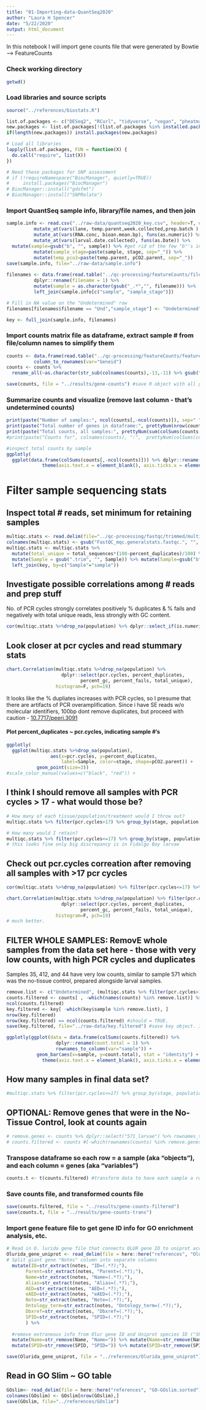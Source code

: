 ```yaml
---
title: "01-Importing-data-QuantSeq2020"
author: "Laura H Spencer"
date: "5/22/2020"
output: html_document
---
```


In this notebook I will import gene counts file that were generated by Bowtie --> FeatureCounts 

### Check working directory 

```r
getwd()
```

### Load libraries and source scripts 

```r
source("../references/biostats.R")

list.of.packages <- c("DESeq2", "RCurl", "tidyverse", "vegan", "pheatmap", "pastecs", "factoextra", "FactoMineR", "RColorBrewer", "tibble", "reshape2", "plotly", "corrplot", "PerformanceAnalytics", "cowplot") #add new libraries here 
new.packages <- list.of.packages[!(list.of.packages %in% installed.packages()[,"Package"])]
if(length(new.packages)) install.packages(new.packages)

# Load all libraries 
lapply(list.of.packages, FUN = function(X) {
  do.call("require", list(X)) 
})

# Need these packages for SNP assessment 
# if (!requireNamespace("BiocManager", quietly=TRUE))
#     install.packages("BiocManager")
# BiocManager::install("gdsfmt")
# BiocManager::install("SNPRelate")
```

### Import QuantSeq sample info, library/file names, and then join 

```r
sample.info <- read.csv("../raw-data/quantseq2020_key.csv", header=T, na.strings = NA) %>%
          mutate_at(vars(lane, temp.parent,week.collected,prep.batch ), as.factor) %>% 
          mutate_at(vars(RNA.conc, bioan.mean.bp), funs(as.numeric)) %>%
          mutate_at(vars(larval.date.collected), funs(as.Date)) %>%
  mutate(sample=gsub("b", "", sample)) %>% #get rid of the few "b"'s in sample #'s (they were re-extracted)
          mutate(sample_stage=paste(sample, stage, sep="_")) %>%
          mutate(temp_pco2=paste(temp.parent, pCO2.parent, sep="_"))
save(sample.info, file="../raw-data/sample.info")
  
filenames <- data.frame(read.table("../qc-processing/featureCounts/filenames-deduplicated.txt", header = F, stringsAsFactors = F, fill = FALSE)) %>%
          dplyr::rename(filename = 1) %>%
          mutate(sample = as.character(gsub("_.*","", filename))) %>% 
          left_join(sample.info[c("sample", "sample_stage")])

# Fill in NA value on the "Undetermined" row  
filenames[filenames$filename == "Und","sample_stage"] <- "Undetermined"

key <- full_join(sample.info, filenames) 
```

### Import counts matrix file as dataframe, extract sample # from file/column names to simplify them 

```r
counts <- data.frame(read.table("../qc-processing/featureCounts/featurecounts-gene2kbdown-deduplicated.Rmatrix.txt", header = T, stringsAsFactors = F, fill = FALSE)) %>%
          column_to_rownames(var="Geneid") 
counts <- counts %>%
  rename_all(~as.character(str_sub(colnames(counts),-13,-11) %>% gsub("\\.", "", .)))

save(counts, file = "../results/gene-counts") #save R object with all gene counts, before filtering, removing samples, etc. 
```
### Summarize counts and visualize (remove last column - that's undetermined counts)

```r
print(paste("Number of samples:", ncol(counts[,-ncol(counts)]), sep=" "))
print(paste("Total number of genes in dataframe:", prettyNum(nrow(counts[,-ncol(counts)]), big.mark = ","), sep=" "))
print(paste("Total counts, all samples:", prettyNum(sum(colSums(counts[,-ncol(counts)])), big.mark = ","), sep=" "))
#print(paste("Counts for", colnames(counts), ":",  prettyNum(colSums(counts), big.mark = ","), sep=" "))

#inspect total counts by sample
ggplotly(
  ggplot(data.frame(colSums(counts[,-ncol(counts)])) %>% dplyr::rename(count.total = 1) %>% rownames_to_column(var="sample"))  + geom_bar(aes(x=sample, y=count.total), stat = "identity") + ggtitle("Total count by sample") + 
             theme(axis.text.x = element_blank(), axis.ticks.x = element_blank())) 
```

# Filter sample sequencing stats 

## Inspect total # reads, set minimum for retaining samples 

```r
multiqc.stats <- read.delim(file="../qc-processing/fastqc/trimmed/multiqc_report_trimmed_data/multiqc_general_stats.txt", sep = "\t") 
colnames(multiqc.stats) <- gsub("FastQC_mqc.generalstats.fastqc.", "", colnames(multiqc.stats)) 
multiqc.stats <- multiqc.stats %>% 
  mutate(total_unique = total_sequences*(100-percent_duplicates)/100) %>%
  mutate(Sample = gsub(".trim", "", Sample)) %>% mutate(Sample=gsub("b", "", Sample)) %>%
  left_join(key, by=c("Sample"="sample"))
```
## Investigate possible correlations among # reads and prep stuff 

No. of PCR cycles strongly correlates positively % duplicates & % fails and negatively with total unique reads, less strongly with GC content. 

```r
cor(multiqc.stats %>%drop_na(population) %>% dplyr::select_if(is.numeric), use="complete.obs") %>% corrplot::corrplot(tl.cex=.45)
```

## Look closer at pcr cycles and read stummary stats  

```r
chart.Correlation(multiqc.stats %>%drop_na(population) %>%
                    dplyr::select(pcr.cycles, percent_duplicates, 
                           percent_gc, percent_fails, total_unique), 
                  histogram=F, pch=19)
```

It looks like the % dupliates increases with PCR cycles, so I presume that there are artifacts of PCR overamplification. Since i have SE reads w/o molecular identifiers, 100bp dont remove duplicates, but proceed with caution - [10.7717/peerj.3091](10.7717/peerj.3091)

#### Plot percent_duplicates ~ pcr.cycles, indicating sample #'s 

```r
ggplotly(
  ggplot(multiqc.stats %>%drop_na(population), 
                aes(x=pcr.cycles, y=percent_duplicates, 
                    label=Sample, color=stage, shape=pCO2.parent)) + 
           geom_point(size=3))
#scale_color_manual(values=c("black", "red")) +
```

## I think I should remove all samples with PCR cycles > 17 - what would those be? 

```r
# How many of each tissue/population/treatment would I throw out? 
multiqc.stats %>% filter(pcr.cycles>17) %>% group_by(stage, population, pCO2.parent) %>% count() %>% View()

# How many would I retain? 
multiqc.stats %>% filter(pcr.cycles<=17) %>% group_by(stage, population, pCO2.parent) %>% count() %>% View()
# this looks fine only big discrepancy is in Fidalgo Bay larvae 
```

## Check out pcr.cycles correation after removing all samples with >17 pcr cycles 

```r
cor(multiqc.stats %>%drop_na(population) %>% filter(pcr.cycles<=17) %>% dplyr::select_if(is.numeric), use="complete.obs") %>% corrplot::corrplot(tl.cex=.45)

chart.Correlation(multiqc.stats %>%drop_na(population) %>% filter(pcr.cycles<=17) %>%
                    dplyr::select(pcr.cycles, percent_duplicates, 
                           percent_gc, percent_fails, total_unique), 
                  histogram=F, pch=19)
# much better. 
```

## FILTER WHOLE SAMPLES: RemovE whole samples from the data set here - those with very low counts, with high PCR cycles and duplicates  


Samples 35, 412, and 44 have very low counts, similar to sample 571 which was the no-tissue control, prepared alongside larval samples. 

```r
remove.list <- c("Undetermined", (multiqc.stats %>% filter(pcr.cycles>17))$Sample) 
counts.filtered <- counts[ , -which(names(counts) %in% remove.list)] %>% mutate_at(vars(starts_with("feature")), as.character)
ncol(counts.filtered)
key.filtered <- key[ -which(key$sample %in% remove.list), ]
nrow(key.filtered)
nrow(key.filtered) == ncol(counts.filtered) #should = TRUE.
save(key.filtered, file="../raw-data/key.filtered") #save key object. IMPORTANT: this needs to be done here AFTER filtering out whole samples 
```

```r
ggplotly(ggplot(data = data.frame(colSums(counts.filtered)) %>%
                  dplyr::rename(count.total = 1) %>%
                  rownames_to_column(var="sample")) +
           geom_bar(aes(x=sample, y=count.total), stat = "identity") + ggtitle("Total count by sample") +
             theme(axis.text.x = element_blank(), axis.ticks.x = element_blank()))
```

## How many samples in final data set?

```r
#multiqc.stats %>% filter(pcr.cycles<=17) %>% group_by(stage, population, pCO2.parent) %>% count() %>% View()
```


## OPTIONAL: Remove genes that were in the No-Tissue Control, look at counts again  

```r
# remove.genes <- counts %>% dplyr::select("571_larvae") %>% rownames_to_column("gene") %>% filter(`571_larvae` > 100) %>% dplyr::select(gene) %>% unlist() %>% as.vector()
# counts.filtered <- counts #[-which(rownames(counts) %in% remove.genes),]
```

### Transpose dataframe so each row = a sample (aka "objects"), and each column = genes (aka "variables") 
```r
counts.t <- t(counts.filtered) #transform data to have each sample a row, each column a gene 
```

### Save counts file, and transformed counts file 
```r
save(counts.filtered, file = "../results/gene-counts-filtered")
save(counts.t, file = "../results/gene-counts-trans")
```

### Import gene feature file to get gene ID info for GO enrichment analysis, etc. 

```r
# Read in O. lurida gene file that connects OLUR gene ID to uniprot accession number 
Olurida_gene_uniprot <- read_delim(file = here::here("references", "Olurida_v081-20190709-UniprotID.gff"), skip = 1, delim = "\t", col_names = c("contig", "source", "feature", "start", "end", "unknown1", "strand", "unknown2", "notes")) %>%
# Split giant gene "Notes" column into separate columns 
  mutate(ID=str_extract(notes, "ID=(.*?);"),
       Parent=str_extract(notes, "Parent=(.*?);"),
       Name=str_extract(notes, "Name=(.*?);"),
       Alias=str_extract(notes, "Alias=(.*?);"),
       AED=str_extract(notes, "AED=(.*?);"),
       eAED=str_extract(notes, "eAED=(.*?);"),
       Note=str_extract(notes, "Note=(.*?);"),
       Ontology_term=str_extract(notes, "Ontology_term=(.*?);"),
       Dbxref=str_extract(notes, "Dbxref=(.*?);"),
       SPID=str_extract(notes, "SPID=(.*?);")
       ) %>% 
  
  #remove extraneous info from Olur gene ID and Uniprot species ID ("SPID")
  mutate(Name=str_remove(Name, "Name=")) %>% mutate(Name=str_remove(Name, ";")) %>%
  mutate(SPID=str_remove(SPID, "SPID=")) %>% mutate(SPID=str_remove(SPID, ";"))

save(Olurida_gene_uniprot, file = "../references/Olurida_gene_uniprot")
```

## Read in GO Slim ~ GO table 

```r
GOslim<- read_delim(file = here::here("references", "GO-GOslim.sorted"), delim = "\t", col_names = F) 
colnames(GOslim) <- GOslim[nrow(GOslim),]
save(GOslim, file="../references/GOslim")
```
